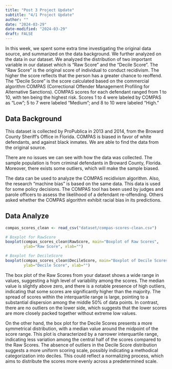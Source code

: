 ```yaml
---
title: "Post 3 Project Update"
subtitle: "4/1 Project Update"
author: ""
date: "2024-03-29"
date-modified: "2024-03-29"
draft: FALSE
---
```


In this week, we spent some extra time investigating the original data source, and summarized on the data background. We further analyzed on the data in our dataset. We analyzed the distribution of two important variable in our dataset which is "Raw Score" and the "Decile Score". The "Raw Score" is the original score of individual to conduct recidivism. The higher the score reflects that the person has a greater chance to reoffend. The "Decile Score" is the score calculated based on the commercial algorithm  COMPAS (Correctional Offender Management Profiling for Alternative Sanctions). COMPAS scores for each defendant ranged from 1 to 10, with ten being the highest risk. Scores 1 to 4 were labeled by COMPAS as “Low”; 5 to 7 were labeled “Medium”; and 8 to 10 were labeled “High.”

## Data Background


This dataset is collected by ProPublica in 2013 and 2014, from the Broward County Sheriff’s Office in Florida. COMPAS is biased in favor of white defendants, and against black inmates. We are able to find the data from the original source.

There are no issues we can see with how the data was collected. The sample population is from criminal defendants in Broward County, Florida. Moreover, there exists some outliers, which will make the sample biased.

The data can be used to analyze the COMPAS recidivism algorithm. Also, the research “machine bias” is based on the same data. This data is used for some policy decisions. The COMPAS tool has been used by judges and parole officers to assess the likelihood of a defendant re-offending. Others asked whether the COMPAS algorithm exhibit racial bias in its predictions.

## Data Analyze

```r
compas_scores_clean <- read_csv("dataset/compas-scores-clean.csv")

# Boxplot for RawScore
boxplot(compas_scores_clean$RawScore, main="Boxplot of Raw Scores", 
        ylab="Raw Score", xlab="")

# Boxplot for DecileScore
boxplot(compas_scores_clean$DecileScore, main="Boxplot of Decile Scores", 
        ylab="Decile Score", xlab="")

```

The box plot of the Raw Scores from your dataset shows a wide range in values, suggesting a high level of variability among the scores. The median value is slightly above zero, and there is a notable presence of high outliers, indicating that some scores are significantly higher than the majority. The spread of scores within the interquartile range is large, pointing to a substantial dispersion among the middle 50% of data points. In contrast, there are no outliers on the lower side, which suggests that the lower scores are more closely packed together without extreme low values.

On the other hand, the box plot for the Decile Scores presents a more symmetrical distribution, with a median value around the midpoint of the score range. This plot is characterized by a narrower interquartile range, indicating less variation among the central half of the scores compared to the Raw Scores. The absence of outliers in the Decile Score distribution suggests a more uniform scoring scale, possibly indicating a methodical categorization into deciles. This could reflect a normalizing process, which aims to distribute the scores more evenly across a predetermined scale.



